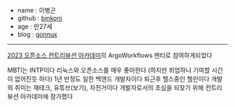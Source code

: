 - name : 이병곤
- github : [binkoni](https://github.com/binkoni)
- age : 만27세
- blog : [gonnux](https://gonnux.com/)

---

[2023 오픈소스 컨트리뷰션 아카데미](https://www.oss.kr/ossca_23_projects/show/f0db6627-fba2-40e3-ac42-9e9acd00340f)의 ArgoWorkflows 멘티로 참여하게되었다

MBTI는 INTP이다
리눅스와 오픈소스를 매우 좋아한다 (하지만 취업하니 기여할 시간이 없어진듯 하다)
1년 반정도 일한 백엔드 개발자이다
퇴근후 헬스중인 헬린이다
개발 외 취미는 재테크, 유튜브(보기), 자전거이다
개발자로서의 초심을 되찾기 위해 컨트리뷰션 아카데미에 참가했다

